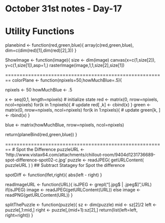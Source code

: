 October 31st notes - Day-17
========================================================
# Utility Functions
planebind <- function(red,green,blue){
  array(c(red,green,blue), dim=c(dim(red)[1],dim(red)[2],3)) 
}

ShowImage <- function(image){
  size <- dim(image)
  canvas(x=c(1,size[2]), y=c(1,size[1]),asp=1,)
  rasterImage(image,1,1,size[2],size[1])

========================================================
colorPlane <- function(npixels=50,howMuchBlue=.5){


npixels <- 50
howMuchBlue <- .5

x <- seq(0,1, length=npixels)
# initialize state
red <- matrix(0, nrow=npixels, ncol=npixels)
for(k in 1:npixels){
# update 
  red[ ,k] <- cbind(x)
  }
green <- matrix(0, nrow=npixels, ncol=npixels)
for(k in 1:npixels){
# update 
  green[k, ] <- rbind(x)
  }

blue <- matrix(howMuchBlue, nrow=npixels, ncol=npixels)
 
 return(planeBind(red,green,blue))
 }
 
 
========================================================
# Spot the Difference
puzzleURL <- 'http://www.vistax64.com/attachments/chillout-room/9404d1231736689-spot-difference-spot02-c.jpg'
puzzle <- readJPEG( getURLContent( puzzleURL ) ) 
## Subtract Statagey for Spot the difference

spotDiff <- function(lfet,right){
  abs(left - right)
}

readImageURL <- function(URL){
  isJPEG <- grepl("[.jpg$ | .jpeg$]",URL)
  if(isJPEG) 
    image <- readJPEG(getURLContent(URL))
    else
  image <- readPNG(getURLContent(URL))
}


splitThePuzzle <- function(puzzle){
  sz <- dim(puzzle)
  mid <- sz[2]/2
  left <- puzzle[,1:mid,]
  right <- puzzle[,(mid+1):sz[2],]
  return(list(left=left, right=right))
}





